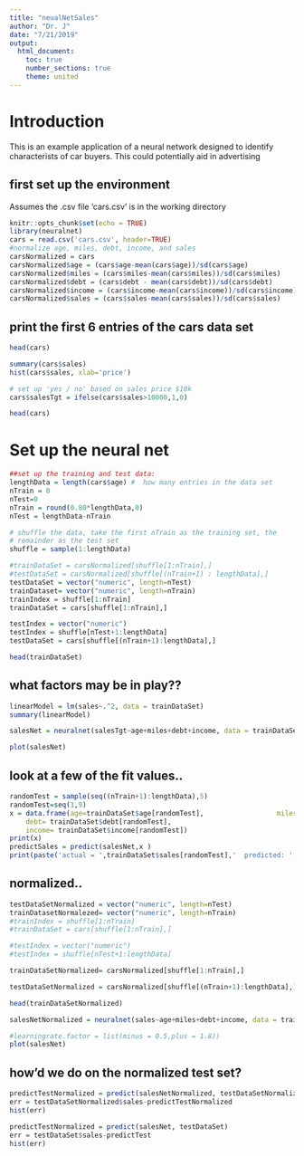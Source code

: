 ```yaml
---
title: "neualNetSales"
author: "Dr. J"
date: "7/21/2019"
output: 
  html_document:
    toc: true
    number_sections: true
    theme: united
---
```


# Introduction
This is an example application of a neural network designed to identify characterists of car buyers.  This could potentially aid in advertising

## first set up the environment
Assumes the .csv file 'cars.csv' is in the working directory  

```r
knitr::opts_chunk$set(echo = TRUE)
library(neuralnet)
cars = read.csv('cars.csv', header=TRUE)
#normalize age, miles, debt, income, and sales
carsNormalized = cars
carsNormalized$age = (cars$age-mean(cars$age))/sd(cars$age)
carsNormalized$miles = (cars$miles-mean(cars$miles))/sd(cars$miles)
carsNormalized$debt = (cars$debt - mean(cars$debt))/sd(cars$debt)
carsNormalized$income = (cars$income-mean(cars$income))/sd(cars$income)
carsNormalized$sales = (cars$sales-mean(cars$sales))/sd(cars$sales)


```

## print the first 6 entries of the cars data set

```r
head(cars)

summary(cars$sales)
hist(cars$sales, xlab='price')

# set up 'yes / no' based on sales price $10k
cars$salesTgt = ifelse(cars$sales>10000,1,0)

head(cars)
```

# Set up the neural net

```r
##set up the training and test data:
lengthData = length(cars$age) #  how many entries in the data set
nTrain = 0
nTest=0
nTrain = round(0.80*lengthData,0)
nTest = lengthData-nTrain

# shuffle the data, take the first nTrain as the training set, the 
# remainder as the test set
shuffle = sample(1:lengthData) 

#trainDataSet = carsNormalized[shuffle[1:nTrain],]
#testDataSet = carsNormalized[shuffle[(nTrain+1) : lengthData],]
testDataSet = vector("numeric", length=nTest)
trainDataset= vector("numeric", length=nTrain)
trainIndex = shuffle[1:nTrain]
trainDataSet = cars[shuffle[1:nTrain],]

testIndex = vector("numeric")
testIndex = shuffle[nTest+1:lengthData]
testDataSet = cars[shuffle[(nTrain+1):lengthData],]

head(trainDataSet)

```

## what factors may be in play??
```r
linearModel = lm(sales~.^2, data = trainDataSet)
summary(linearModel)
```




```r

salesNet = neuralnet(salesTgt~age+miles+debt+income, data = trainDataSet, hidden=c(1), stepmax=1.e5, rep=5)

plot(salesNet)
```


## look at a few of the fit values..

```r
randomTest = sample(seq((nTrain+1):lengthData),5)
randomTest=seq(1,9)
x = data.frame(age=trainDataSet$age[randomTest],                  miles=trainDataSet$miles[randomTest],
    debt= trainDataSet$debt[randomTest], 
    income= trainDataSet$income[randomTest])
print(x)
predictSales = predict(salesNet,x )
print(paste('actual = ',trainDataSet$sales[randomTest],'  predicted: ',predictSales[1:9] ))


```

## normalized..

```r
testDataSetNormalized = vector("numeric", length=nTest)
trainDatasetNormalezed= vector("numeric", length=nTrain)
#trainIndex = shuffle[1:nTrain]
#trainDataSet = cars[shuffle[1:nTrain],]

#testIndex = vector("numeric")
#testIndex = shuffle[nTest+1:lengthData]

trainDataSetNormalized= carsNormalized[shuffle[1:nTrain],]

testDataSetNormalized = carsNormalized[shuffle[(nTrain+1):lengthData],]

head(trainDataSetNormalized)
```



```r
salesNetNormalized = neuralnet(sales~age+miles+debt+income, data = trainDataSetNormalized, hidden=c(1), stepmax=1.e5, rep=5)

#learningrate.factor = list(minus = 0.5,plus = 1.8))
plot(salesNet)
```



## how'd we do on the normalized test set?

```r
predictTestNormalized = predict(salesNetNormalized, testDataSetNormalized)
err = testDataSetNormalized$sales-predictTestNormalized
hist(err)
```


```r
predictTestNormalized = predict(salesNet, testDataSet)
err = testDataSet$sales-predictTest
hist(err)
```